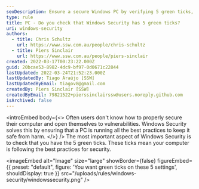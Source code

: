 ```yaml
---
seoDescription: Ensure a secure Windows PC by verifying 5 green ticks, indicating best practices for security and protection against vulnerabilities.
type: rule
title: PC - Do you check that Windows Security has 5 green ticks?
uri: windows-security
authors:
  - title: Chris Schultz
    url: https://www.ssw.com.au/people/chris-schultz
  - title: Piers Sinclair
    url: https://www.ssw.com.au/people/piers-sinclair
created: 2022-03-17T00:23:22.000Z
guid: 20bcae53-8982-4dc9-bf97-0d0671c22844
lastUpdated: 2022-03-24T21:52:23.000Z
lastUpdatedBy: Tiago Araújo [SSW]
lastUpdatedByEmail: tiagov8@gmail.com
createdBy: Piers Sinclair [SSW]
createdByEmail: 79821522+pierssinclairssw@users.noreply.github.com
isArchived: false
---
```


<introEmbed
  body={<>
Often users don't know how to properly secure their computer and open themselves to vulnerabilities. Windows Security solves this by ensuring that a PC is running all the best practices to keep it safe from harm.
  </>}
/>
The most important aspect of Windows Security is to check that you have the 5 green ticks. These ticks mean your computer is following the best practices for security.


<imageEmbed
  alt="Image"
  size="large"
  showBorder={false}
  figureEmbed={{
    preset: "default",
    figure: 'You want green ticks on these 5 settings',
    shouldDisplay: true
  }}
  src="/uploads/rules/windows-security/windowssecurity.png"
/>
